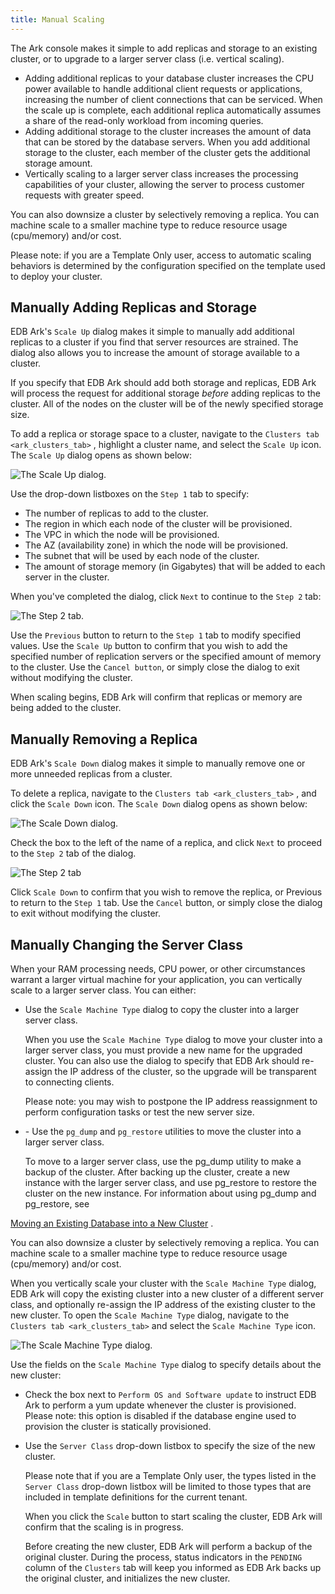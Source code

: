 ```yaml
---
title: Manual Scaling
---
```


The Ark console makes it simple to add replicas and storage to an existing cluster, or to upgrade to a larger server class (i.e. vertical scaling).

  - Adding additional replicas to your database cluster increases the CPU power available to handle additional client requests or applications, increasing the number of client connections that can be serviced. When the scale up is complete, each additional replica automatically assumes a share of the read-only workload from incoming queries.
  - Adding additional storage to the cluster increases the amount of data that can be stored by the database servers. When you add additional storage to the cluster, each member of the cluster gets the additional storage amount.
  - Vertically scaling to a larger server class increases the processing capabilities of your cluster, allowing the server to process customer requests with greater speed.

You can also downsize a cluster by selectively removing a replica. You can machine scale to a smaller machine type to reduce resource usage (cpu/memory) and/or cost.

Please note: if you are a Template Only user, access to automatic scaling behaviors is determined by the configuration specified on the template used to deploy your cluster.

## Manually Adding Replicas and Storage

EDB Ark's `Scale Up` dialog makes it simple to manually add additional replicas to a cluster if you find that server resources are strained. The dialog also allows you to increase the amount of storage available to a cluster.

If you specify that EDB Ark should add both storage and replicas, EDB Ark will process the request for additional storage *before* adding replicas to the cluster. All of the nodes on the cluster will be of the newly specified storage size.

To add a replica or storage space to a cluster, navigate to the `Clusters tab <ark_clusters_tab>` , highlight a cluster name, and select the `Scale Up` icon. The `Scale Up` dialog opens as shown below:

![*The Scale Up dialog.*](images/manually_scale_up_step_one.png)

Use the drop-down listboxes on the `Step 1` tab to specify:

  - The number of replicas to add to the cluster.
  - The region in which each node of the cluster will be provisioned.
  - The VPC in which the node will be provisioned.
  - The AZ (availability zone) in which the node will be provisioned.
  - The subnet that will be used by each node of the cluster.
  - The amount of storage memory (in Gigabytes) that will be added to each server in the cluster.

When you've completed the dialog, click `Next` to continue to the `Step 2` tab:

![*The Step 2 tab.*](images/manually_scale_up_step_two.png)

Use the `Previous` button to return to the `Step 1` tab to modify specified values. Use the `Scale Up` button to confirm that you wish to add the specified number of replication servers or the specified amount of memory to the cluster. Use the `Cancel button`, or simply close the dialog to exit without modifying the cluster.

When scaling begins, EDB Ark will confirm that replicas or memory are being added to the cluster.

## Manually Removing a Replica

EDB Ark's `Scale Down` dialog makes it simple to manually remove one or more unneeded replicas from a cluster.

To delete a replica, navigate to the `Clusters tab <ark_clusters_tab>` , and click the `Scale Down` icon. The `Scale Down` dialog opens as shown below:

![*The Scale Down dialog.*](images/manually_scale_down_step_one.png)

Check the box to the left of the name of a replica, and click `Next` to proceed to the `Step 2` tab of the dialog.

![*The Step 2 tab*](images/manually_scale_down_step_two.png)

Click `Scale Down` to confirm that you wish to remove the replica, or Previous to return to the `Step 1` tab. Use the `Cancel` button, or simply close the dialog to exit without modifying the cluster.

## Manually Changing the Server Class

When your RAM processing needs, CPU power, or other circumstances warrant a larger virtual machine for your application, you can vertically scale to a larger server class. You can either:

  - Use the `Scale Machine Type` dialog to copy the cluster into a larger server class.
    
    When you use the `Scale Machine Type` dialog to move your cluster into a larger server class, you must provide a new name for the upgraded cluster. You can also use the dialog to specify that EDB Ark should re-assign the IP address of the cluster, so the upgrade will be transparent to connecting clients.
    
    Please note: you may wish to postpone the IP address reassignment to perform configuration tasks or test the new server size.

<!-- end list -->

  - \- Use the `pg_dump` and `pg_restore` utilities to move the cluster into a  
    larger server class.
    
    To move to a larger server class, use the pg_dump utility to make a backup of the cluster. After backing up the cluster, create a new instance with the larger server class, and use pg_restore to restore the cluster on the new instance. For information about using pg_dump and pg_restore, see

[Moving an Existing Database into a New Cluster](move_existing_database) .

You can also downsize a cluster by selectively removing a replica. You can machine scale to a smaller machine type to reduce resource usage (cpu/memory) and/or cost.

When you vertically scale your cluster with the `Scale Machine Type` dialog, EDB Ark will copy the existing cluster into a new cluster of a different server class, and optionally re-assign the IP address of the existing cluster to the new cluster. To open the `Scale Machine Type` dialog, navigate to the `Clusters tab <ark_clusters_tab>` and select the `Scale Machine Type` icon.

![*The Scale Machine Type dialog.*](images/scale_machine_type.png)

Use the fields on the `Scale Machine Type` dialog to specify details about the new cluster:

  - Check the box next to `Perform OS and Software update` to instruct EDB Ark to perform a yum update whenever the cluster is provisioned. Please note: this option is disabled if the database engine used to provision the cluster is statically provisioned.

  - Use the `Server Class` drop-down listbox to specify the size of the new cluster.
    
    Please note that if you are a Template Only user, the types listed in the `Server Class` drop-down listbox will be limited to those types that are included in template definitions for the current tenant.
    
    When you click the `Scale` button to start scaling the cluster, EDB Ark will confirm that the scaling is in progress.
    
    Before creating the new cluster, EDB Ark will perform a backup of the original cluster. During the process, status indicators in the `PENDING` column of the `Clusters` tab will keep you informed as EDB Ark backs up the original cluster, and initializes the new cluster.
